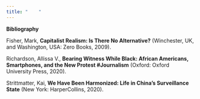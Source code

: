 ```yaml
---
title: "    "
---
```


**Bibliography**\

Fisher, Mark, **Capitalist Realism: Is There No Alternative?** (Winchester, UK, and Washington, USA: Zero Books, 2009).

Richardson, Allissa V., **Bearing Witness While Black: African Americans, Smartphones, and the New Protest #Journalism** (Oxford: Oxford University Press, 2020).

Strittmatter, Kai, **We Have Been Harmonized: Life in China's Surveillance State** (New York: HarperCollins, 2020).